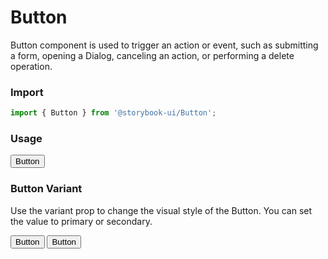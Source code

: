 
<Meta title="MDX/Button" component={Button} />

# Button

Button component is used to trigger an action or event, such as submitting a form, opening a Dialog, canceling an action, or performing a delete operation.

### Import

```js
import { Button } from '@storybook-ui/Button';
```

### Usage

<Canvas>
  <Button>Button</Button>
</Canvas>

### Button Variant

Use the variant prop to change the visual style of the Button. You can set the value to primary or secondary.

<Canvas>
  <Button variant="primary">Button</Button>
  <Button variant="secondary">Button</Button>
</Canvas>

<ArgsTable of={Button} />
